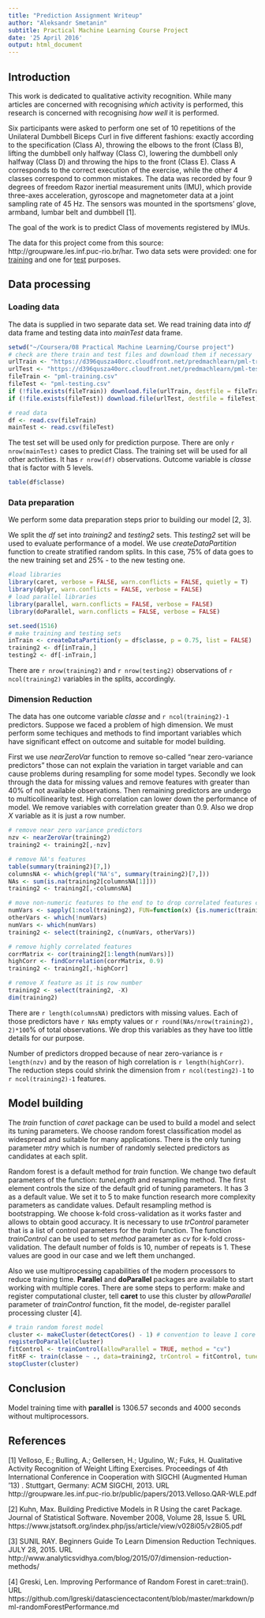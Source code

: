 ```yaml
---
title: "Prediction Assignment Writeup"
author: "Aleksandr Smetanin"
subtitle: Practical Machine Learning Course Project
date: '25 April 2016'
output: html_document
---
```


## Introduction
This work is dedicated to qualitative activity recognition. While many articles are concerned with recognising *which* activity is performed, this research is concerned with recognising *how well* it is performed.

Six participants were asked to perform one set of 10 repetitions of the Unilateral Dumbbell Biceps Curl in five different fashions: exactly according to the specification (Class A), throwing the elbows to the front (Class B), lifting the dumbbell only halfway (Class C), lowering the dumbbell only halfway
(Class D) and throwing the hips to the front (Class E). Class A corresponds to the correct execution of the exercise, while the other 4 classes correspond to common mistakes. The data was recorded by four 9 degrees of freedom Razor inertial measurement units (IMU), which provide three-axes acceleration, gyroscope and magnetometer data at a joint sampling rate of 45 Hz. The sensors was mounted in the sportsmens' glove, armband, lumbar belt and dumbbell [1].

The goal of the work is to predict Class of movements registered by IMUs.

The data for this project come from this source: http://groupware.les.inf.puc-rio.br/har. Two data sets were provided: one for [training](https://d396qusza40orc.cloudfront.net/predmachlearn/pml-training.csv) and one for [test](https://d396qusza40orc.cloudfront.net/predmachlearn/pml-testing.csv) purposes.

## Data processing

### Loading data

The data is supplied in two separate data set. We read training data into *df* data frame and testing data into *mainTest* data frame.

```r
setwd("~/Coursera/08 Practical Machine Learning/Course project")
# check are there train and test files and download them if necessary
urlTrain <- "https://d396qusza40orc.cloudfront.net/predmachlearn/pml-training.csv"
urlTest <- "https://d396qusza40orc.cloudfront.net/predmachlearn/pml-testing.csv"
fileTrain <- "pml-training.csv"
fileTest <- "pml-testing.csv"
if (!file.exists(fileTrain)) download.file(urlTrain, destfile = fileTrain)
if (!file.exists(fileTest)) download.file(urlTest, destfile = fileTest)

# read data
df <- read.csv(fileTrain)
mainTest <- read.csv(fileTest)
```

The test set will be used only for prediction purpose. There are only `r nrow(mainTest)` cases to predict Class. The training set will be used for all other activities. It has `r nrow(df)` observations. Outcome variable is *classe* that is factor with 5 levels.

```r
table(df$classe)
```



### Data preparation

We perform some data preparation steps prior to building our model [2, 3].

We split the *df* set into *training2* and *testing2* sets. This *testing2* set will be used to evaluate performance of a model. We use *createDataPartition* function to create stratified random splits. In this case, 75% of data goes to the new training set and 25% - to the new testing one.

```r
#load libraries
library(caret, verbose = FALSE, warn.conflicts = FALSE, quietly = T)
library(dplyr, warn.conflicts = FALSE, verbose = FALSE)
# load parallel libraries
library(parallel, warn.conflicts = FALSE, verbose = FALSE)
library(doParallel, warn.conflicts = FALSE, verbose = FALSE)

set.seed(1516)
# make training and testing sets
inTrain <- createDataPartition(y = df$classe, p = 0.75, list = FALSE)
training2 <- df[inTrain,]
testing2 <- df[-inTrain,]
```

There are `r nrow(training2)` and `r nrow(testing2)` observations of `r ncol(training2)` variables in the splits, accordingly.

### Dimension Reduction
The data has one outcome variable *classe* and `r ncol(training2)-1` predictors. Suppose we faced a problem of high dimension. We must perform some techiques and methods to find important variables which have significant effect on outcome and suitable for model building.

First we use *nearZeroVar* function to remove so-called "near zero-variance predictors" those can not explain the variation in target variable and can cause problems during resampling for some model types. Secondly we look through the data for missing values and remove features with greater than 40% of not available observations. Then remaining predictors are undergo to multicollinearity test. High correlation can lower down the performance of model. We remove variables with correlation greater than 0.9. Also we drop *X* variable as it is just a row number. 

```r
# remove near zero variance predictors
nzv <- nearZeroVar(training2)
training2 <- training2[,-nzv]

# remove NA's features
table(summary(training2)[7,])
columnsNA <- which(grepl("NA's", summary(training2)[7,]))
NAs <- sum(is.na(training2[columnsNA[1]]))
training2 <- training2[,-columnsNA]

# move non-numeric features to the end to to drop correlated features correctly
numVars <- sapply(1:ncol(training2), FUN=function(x) {is.numeric(training2[,x])})
otherVars <- which(!numVars)
numVars <- which(numVars)
training2 <- select(training2, c(numVars, otherVars))

# remove highly correlated features
corrMatrix <- cor(training2[1:length(numVars)])
highCorr <- findCorrelation(corrMatrix, 0.9)
training2 <- training2[,-highCorr]

# remove X feature as it is row number
training2 <- select(training2, -X)
dim(training2)
```

There are `r length(columnsNA)` predictors with missing values. Each of those predictors have `r NAs` empty values or `r round(NAs/nrow(training2), 2)*100`% of total observations. We drop this variables as they have too little details for our purpose.

Number of predictors dropped because of near zero-variance is `r length(nzv)` and by the reason of high correlation is `r length(highCorr)`. The reduction steps could shrink the dimension from `r ncol(testing2)-1` to `r ncol(training2)-1` features.

## Model building

The *train* function of *caret* package can be used to build a model and select its tuning parameters. We choose random forest classification model as widespread and suitable for many applications. There is the only tuning parameter *mtry* which is number of randomly selected predictors as candidates at each split. 

Random forest is a default method for *train* function. We change two default parameters of the function: *tuneLength* and resampling method. The first element controls the size of the default grid of tuning parameters. It has 3 as a default value. We set it to 5 to make function research more complexity parameters as candidate values. Default resampling method is bootstrapping. We choose k-fold cross-validation as it works faster and allows to obtain good accuracy. It is necessary to use *trControl* parameter that is a list of control parameters for the *train* function. The function *trainControl* can be used to set *method* parameter as *cv* for k-fold cross-validation. The default number of folds is 10, number of repeats is 1. These values are good in our case and we left them unchanged.

Also we use multiprocessing capabilities of the modern processors to reduce training time. **Parallel** and **doParallel** packages are available to start working with multiple cores. There are some steps to perform: make and register computational cluster, tell **caret** to use this cluster by *allowParallel* parameter of *trainControl* function, fit the model, de-register parallel processing cluster [4].

```r
# train random forest model
cluster <- makeCluster(detectCores() - 1) # convention to leave 1 core for OS
registerDoParallel(cluster)
fitControl <- trainControl(allowParallel = TRUE, method = "cv")
fitRF <- train(classe ~ ., data=training2, trControl = fitControl, tuneLength = 5)
stopCluster(cluster)
```


## Conclusion

Model training time with **parallel** is 1306.57 seconds and 4000 seconds without multiprocessors.

## References

[1] Velloso, E.; Bulling, A.; Gellersen, H.; Ugulino, W.; Fuks, H. Qualitative Activity Recognition of Weight Lifting Exercises. Proceedings of 4th International Conference in Cooperation with SIGCHI (Augmented Human '13) . Stuttgart, Germany: ACM SIGCHI, 2013. URL http://groupware.les.inf.puc-rio.br/public/papers/2013.Velloso.QAR-WLE.pdf

[2] Kuhn, Max. Building Predictive Models in R Using the caret Package. Journal of Statistical Software. November 2008, Volume 28, Issue 5. URL https://www.jstatsoft.org/index.php/jss/article/view/v028i05/v28i05.pdf

[3] SUNIL RAY. Beginners Guide To Learn Dimension Reduction Techniques. JULY 28, 2015. URL http://www.analyticsvidhya.com/blog/2015/07/dimension-reduction-methods/

[4] Greski, Len. Improving Performance of Random Forest in caret::train(). URL https://github.com/lgreski/datasciencectacontent/blob/master/markdown/pml-randomForestPerformance.md
